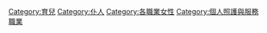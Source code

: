 [[Category:育兒|Category:育兒]]
[[Category:仆人|Category:仆人]]
[[Category:各職業女性|Category:各職業女性]]
[[Category:個人照護與服務職業|Category:個人照護與服務職業]]